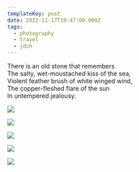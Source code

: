 ```yaml
---
templateKey: post
date: 2022-11-17T19:47:00.000Z
tags:
  - photography
  - travel
  - jdch
---
```

There is an old stone that remembers<br/>
The salty, wet-moustached kiss of the sea,<br/>
Violent feather brush of white winged wind,<br/>
The copper-fleshed flare of the sun<br/>
In untempered jealousy.

![](../../assets/photos/20221117-IMG_3732.jpg)

![](../../assets/photos/20221117-IMG_3776.jpg)

![](../../assets/photos/20221115-IMG_3313.jpg)

![](../../assets/photos/20221115-IMG_3346.jpg)

![](../../assets/photos/20221116-IMG_3679.jpg)
